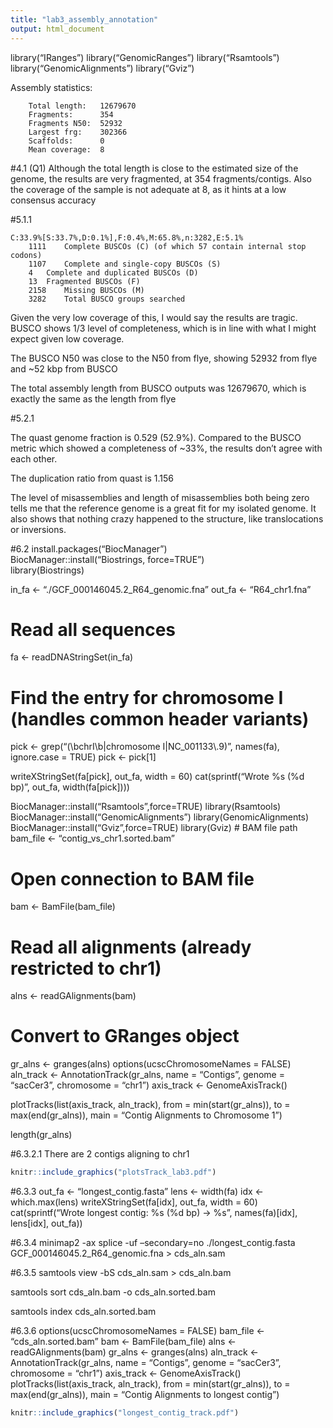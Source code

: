 ```yaml
---
title: "lab3_assembly_annotation"
output: html_document
---
```


library("IRanges")
library("GenomicRanges")
library("Rsamtools")
library("GenomicAlignments")
library("Gviz")


Assembly statistics:

        Total length:   12679670
        Fragments:      354
        Fragments N50:  52932
        Largest frg:    302366
        Scaffolds:      0
        Mean coverage:  8

#4.1 (Q1)
Although the total length is close to the estimated size of the genome, the results are very fragmented, at 354 fragments/contigs. Also the coverage of the sample is not adequate at 8, as it hints at a low consensus accuracy 

#5.1.1 

```r4
C:33.9%[S:33.7%,D:0.1%],F:0.4%,M:65.8%,n:3282,E:5.1% 
	1111	Complete BUSCOs (C)	(of which 57 contain internal stop codons)  
	1107	Complete and single-copy BUSCOs (S)	 
	4	Complete and duplicated BUSCOs (D)	   
	13	Fragmented BUSCOs (F)			  
	2158	Missing BUSCOs (M)			  
	3282	Total BUSCO groups searched	
```

Given the very low coverage of this, I would say the results are tragic. BUSCO shows 1/3 level of completeness, which is in line with what I might expect given low coverage.

The BUSCO N50 was close to the N50 from flye, showing 52932 from flye and ~52 kbp from BUSCO

The total assembly length from BUSCO outputs was 12679670, which is exactly the same as the length from flye

#5.2.1

The quast genome fraction is 0.529 (52.9%). Compared to the BUSCO metric which showed a completeness of ~33%, the results don't agree with each other. 

The duplication ratio from quast is 1.156

The level of misassemblies and length of misassemblies both being zero tells me that the reference genome is a great fit for my isolated genome. It also shows that nothing crazy happened to the structure, like translocations or inversions.

#6.2
install.packages("BiocManager")            
BiocManager::install("Biostrings, force=TRUE")    
library(Biostrings)

in_fa  <- "./GCF_000146045.2_R64_genomic.fna"
out_fa <- "R64_chr1.fna"

# Read all sequences
fa <- readDNAStringSet(in_fa)

# Find the entry for chromosome I (handles common header variants)
pick <- grep("(\\bchrI\\b|chromosome I|NC_001133\\.9)", names(fa), ignore.case = TRUE)
pick <- pick[1]


writeXStringSet(fa[pick], out_fa, width = 60)
cat(sprintf("Wrote %s (%d bp)\n", out_fa, width(fa[pick])))


BiocManager::install("Rsamtools",force=TRUE)
library(Rsamtools)
BiocManager::install("GenomicAlignments")
library(GenomicAlignments)
BiocManager::install("Gviz",force=TRUE)
library(Gviz)
# BAM file path
bam_file <- "contig_vs_chr1.sorted.bam"

# Open connection to BAM file
bam <- BamFile(bam_file)

# Read all alignments (already restricted to chr1)
alns <- readGAlignments(bam)

# Convert to GRanges object
gr_alns <- granges(alns)
options(ucscChromosomeNames = FALSE)
aln_track <- AnnotationTrack(gr_alns, name = "Contigs", genome = "sacCer3", chromosome = "chr1")
axis_track <- GenomeAxisTrack()

plotTracks(list(axis_track, aln_track),
           from = min(start(gr_alns)),
           to = max(end(gr_alns)),
           main = "Contig Alignments to Chromosome 1")
           
length(gr_alns)

#6.3.2.1
There are 2 contigs aligning to chr1

```r
knitr::include_graphics("plotsTrack_lab3.pdf")
```

#6.3.3
out_fa <- "longest_contig.fasta"
lens <- width(fa)
idx  <- which.max(lens)
writeXStringSet(fa[idx], out_fa, width = 60)
cat(sprintf("Wrote longest contig: %s (%d bp) → %s\n", names(fa)[idx], lens[idx], out_fa))

#6.3.4
minimap2 -ax splice -uf --secondary=no ./longest_contig.fasta GCF_000146045.2_R64_genomic.fna > cds_aln.sam

#6.3.5
samtools view -bS cds_aln.sam > cds_aln.bam

samtools sort cds_aln.bam -o cds_aln.sorted.bam

samtools index cds_aln.sorted.bam

#6.3.6
options(ucscChromosomeNames = FALSE)
bam_file <- "cds_aln.sorted.bam"
bam <- BamFile(bam_file)
alns <- readGAlignments(bam)
gr_alns <- granges(alns)
aln_track <- AnnotationTrack(gr_alns, name = "Contigs", genome = "sacCer3", chromosome = "chr1")
axis_track <- GenomeAxisTrack()
plotTracks(list(axis_track, aln_track),
           from = min(start(gr_alns)),
           to = max(end(gr_alns)),
           main = "Contig Alignments to longest contig")
      
```r
knitr::include_graphics("longest_contig_track.pdf")
```
